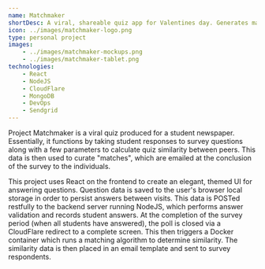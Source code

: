 ```yaml
---
name: Matchmaker
shortDesc: A viral, shareable quiz app for Valentines day. Generates matches using an algorithm and delivers results via email.
icon: ../images/matchmaker-logo.png
type: personal project
images: 
    - ../images/matchmaker-mockups.png
    - ../images/matchmaker-tablet.png
technologies:
    - React
    - NodeJS
    - CloudFlare
    - MongoDB
    - DevOps
    - Sendgrid
---
```


Project Matchmaker is a viral quiz produced for a student newspaper. Essentially, it functions by taking student responses to survey questions along with a few parameters to calculate quiz similarity between peers. This data is then used to curate "matches", which are emailed at the conclusion of the survey to the individuals. 

This project uses React on the frontend to create an elegant, themed UI for answering questions. Question data is saved to the user's browser local storage in order to persist answers between visits. This data is POSTed restfully to the backend server running NodeJS, which performs answer validation and records student answers. At the completion of the survey period (when all students have answered), the poll is closed via a CloudFlare redirect to a complete screen. This then triggers a Docker container which runs a matching algorithm to determine similarity. The similarity data is then placed in an email template and sent to survey respondents. 